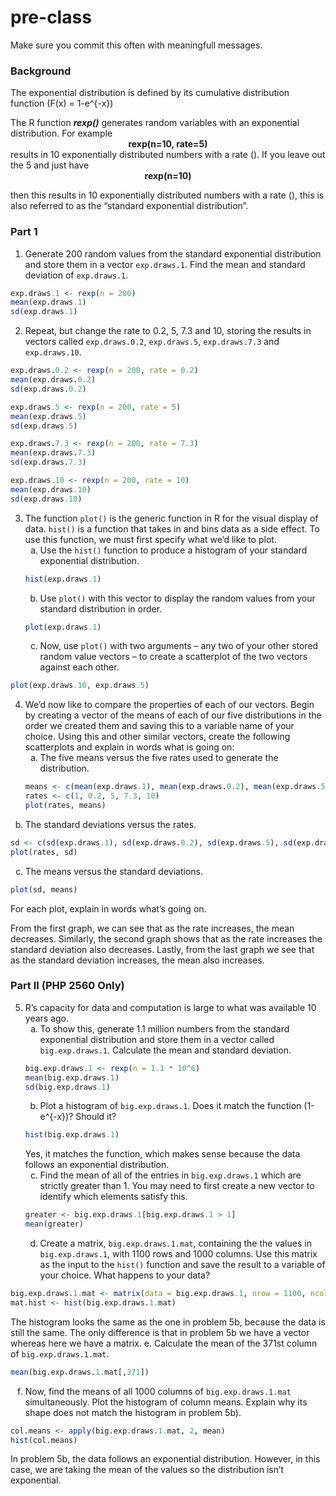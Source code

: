 # pre-class


Make sure you commit this often with meaningfull messages. 

### Background

The exponential distribution is defined by its cumulative distribution function
\(F(x) = 1-e^{-\lambda x}\)

The R function ***rexp()*** generates random variables with an exponential distribution. For example 
<center><strong>rexp(n=10, rate=5)</strong> </center>

results in 10 exponentially distributed numbers with a rate \(\lambda=5\). If you leave out the 5 and just have
<center><strong>rexp(n=10) </strong></center>
then this results in 10 exponentially distributed numbers with a rate \(\lambda=1\), this is also referred to as the "standard exponential distribution". 

### Part 1


1. Generate 200 random values from the standard exponential distribution and store them in a vector `exp.draws.1`.  Find the mean and standard deviation of `exp.draws.1`.

```r
exp.draws.1 <- rexp(n = 200)
mean(exp.draws.1)
sd(exp.draws.1)
```

2. Repeat, but change the rate to 0.2, 5, 7.3 and 10, storing the results in vectors called  `exp.draws.0.2`,  `exp.draws.5`,  `exp.draws.7.3` and  `exp.draws.10`. 

```r
exp.draws.0.2 <- rexp(n = 200, rate = 0.2)
mean(exp.draws.0.2)
sd(exp.draws.0.2)

exp.draws.5 <- rexp(n = 200, rate = 5)
mean(exp.draws.5)
sd(exp.draws.5)

exp.draws.7.3 <- rexp(n = 200, rate = 7.3)
mean(exp.draws.7.3)
sd(exp.draws.7.3)

exp.draws.10 <- rexp(n = 200, rate = 10)
mean(exp.draws.10)
sd(exp.draws.10)
```

3. The function `plot()` is the generic function in R for the visual display of data. `hist()` is a function that takes in and bins data as a side effect. To use this function, we must first specify what we'd like to plot.  
    a. Use the `hist()` function to produce a histogram of your standard exponential distribution.  
```r
hist(exp.draws.1)
```

    b. Use `plot()` with this vector to display the random values from your standard distribution in order.  
```r
plot(exp.draws.1)
```
    c. Now, use `plot()` with two arguments -- any two of your other stored random value vectors -- to create a scatterplot of the two vectors against each other.  
    
```r
plot(exp.draws.10, exp.draws.5)
```

4. We'd now like to compare the properties of each of our vectors. Begin by creating a vector of the means of each of our five distributions in the order we created them and saving this to a variable name of your choice. Using this and other similar vectors, create the following scatterplots and explain in words what is going on:  
    a. The five means versus the five rates used to generate the distribution.
```r
means <- c(mean(exp.draws.1), mean(exp.draws.0.2), mean(exp.draws.5), mean(exp.draws.7.3), mean(exp.draws.10))
rates <- c(1, 0.2, 5, 7.3, 10)
plot(rates, means)
```
b. The standard deviations versus the rates.
```r
sd <- c(sd(exp.draws.1), sd(exp.draws.0.2), sd(exp.draws.5), sd(exp.draws.7.3), sd(exp.draws.10))
plot(rates, sd)
```
c. The means versus the standard deviations.  
```r
plot(sd, means)
```
For each plot, explain in words what's going on.

From the first graph, we can see that as the rate increases, the mean decreases. Similarly, the second graph shows that as the rate increases the standard deviation also decreases. Lastly, from the last graph we see that as the standard deviation increases, the mean also increases.

### Part II (PHP 2560 Only)


5. R's capacity for data and computation is large to what was available 10 years ago. 
    a. To show this, generate 1.1 million numbers from the standard exponential distribution and store them in a vector called `big.exp.draws.1`. Calculate the mean and standard deviation.
```r
big.exp.draws.1 <- rexp(n = 1.1 * 10^6)
mean(big.exp.draws.1)
sd(big.exp.draws.1)
```
    b. Plot a histogram of `big.exp.draws.1`.  Does it match the function \(1-e^{-x}\)?  Should it?
```r
hist(big.exp.draws.1)
```
Yes, it matches the function, which makes sense because the data follows an exponential distribution.
    c. Find the mean of all of the entries in `big.exp.draws.1` which are strictly greater than 1. You may need to first create a new vector to identify which elements satisfy this.
```r
greater <- big.exp.draws.1[big.exp.draws.1 > 1]
mean(greater)
```
    d. Create a matrix, `big.exp.draws.1.mat`, containing the the values in 
`big.exp.draws.1`, with 1100 rows and 1000 columns. Use this matrix as the input to the `hist()` function and save the result to a variable of your choice. What happens to your data?

```r
big.exp.draws.1.mat <- matrix(data = big.exp.draws.1, nrow = 1100, ncol = 1000)
mat.hist <- hist(big.exp.draws.1.mat)
```
The histogram looks the same as the one in problem 5b, because the data is still the same. The only difference is that in problem 5b we have a vector whereas here we have a matrix.
e. Calculate the mean of the 371st column of `big.exp.draws.1.mat`.
```r
mean(big.exp.draws.1.mat[,371])
```
f. Now, find the means of all 1000 columns of `big.exp.draws.1.mat` simultaneously. Plot the histogram of column means.  Explain why its shape does not match the histogram in problem 5b).
```r
col.means <- apply(big.exp.draws.1.mat, 2, mean)
hist(col.means)
```
In problem 5b, the data follows an exponential distribution. However, in this case, we are taking the mean of the values so the distribution isn't exponential.
